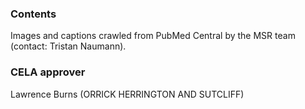 ### Contents
Images and captions crawled from PubMed Central by the MSR team (contact: Tristan Naumann).

### CELA approver
Lawrence Burns (ORRICK HERRINGTON AND SUTCLIFF)